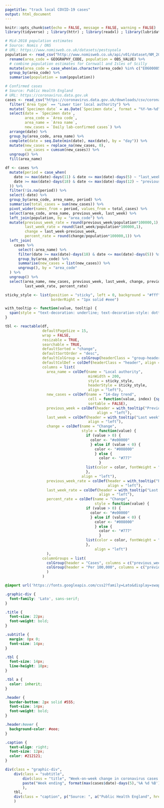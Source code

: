 ```yaml
---
pagetitle: "track local COVID-19 cases"
output: html_document
---
```


```r
knitr::opts_chunk$set(echo = FALSE, message = FALSE, warning = FALSE)
library(tidyverse) ; library(httr) ; library(readxl) ; library(lubridate) ; library(reactable) ; library(zoo) ; library(shiny) ; library(sparkline)

# Mid-2018 population estimates
# Source: Nomis / ONS
# URL: https://www.nomisweb.co.uk/datasets/pestsyoala
population <- read_csv("http://www.nomisweb.co.uk/api/v01/dataset/NM_2002_1.data.csv?geography=1820327937...1820328318&date=latest&gender=0&c_age=200&measures=20100&select=geography_code,obs_value") %>% 
  rename(area_code = GEOGRAPHY_CODE, population = OBS_VALUE) %>% 
  # combine population estimates for Cornwall and Isles of Scilly
  mutate(area_code = case_when(as.character(area_code) %in% c("E06000052", "E06000053") ~ "E06000052", TRUE ~ area_code)) %>% 
  group_by(area_code) %>% 
  summarise(population = sum(population))

# Confirmed cases
# Source: Public Health England
# URL: https://coronavirus.data.gov.uk
cases <- read_csv("https://coronavirus.data.gov.uk/downloads/csv/coronavirus-cases_latest.csv") %>% 
  filter(`Area type` == "Lower tier local authority") %>%
  mutate(`Specimen date` = as.Date(`Specimen date`, format = "%Y-%m-%d")) %>% 
  select(date = `Specimen date`,
         area_code = `Area code`,
         area_name = `Area name`,
         new_cases = `Daily lab-confirmed cases`) %>% 
  arrange(date) %>% 
  group_by(area_code, area_name) %>%
  complete(date = seq.Date(min(date), max(date), by = "day")) %>% 
  mutate(new_cases = replace_na(new_cases, 0),
         cum_cases = cumsum(new_cases)) %>% 
  ungroup() %>% 
  fill(area_name)
```

```r
df <- cases %>% 
  mutate(period = case_when(
    date >= max(date)-days(11) & date <= max(date)-days(5) ~ "last_week",
    date >= max(date)-days(18) & date <= max(date)-days(12) ~ "previous_week"
  )) %>% 
  filter(!is.na(period)) %>% 
  select(-date) %>%
  group_by(area_code, area_name, period) %>% 
  summarise(total_cases = sum(new_cases)) %>% 
  pivot_wider(names_from = period, values_from = total_cases) %>% 
  select(area_code, area_name, previous_week, last_week) %>% 
  left_join(population, by = "area_code") %>% 
  mutate(previous_week_rate = round(previous_week/population*100000,1),
         last_week_rate = round(last_week/population*100000,1),
         change = last_week-previous_week,
         percent_rate = round(change/population*100000,1)) %>% 
  left_join(
    cases %>% 
      select(-area_name) %>% 
      filter(date >= max(date)-days(18) & date <= max(date)-days(5)) %>% 
      group_by(area_code) %>% 
      summarise(new_cases = list(new_cases)) %>% 
      ungroup(), by = "area_code"
  ) %>% 
  ungroup() %>% 
  select(area_name, new_cases, previous_week, last_week, change, previous_week_rate, 
         last_week_rate, percent_rate)

sticky_style <- list(position = "sticky", left = 0, background = "#fff", zIndex = 1,
                     borderRight = "1px solid #eee")

with_tooltip <- function(value, tooltip) {
  span(style = "text-decoration: underline; text-decoration-style: dotted;", title = tooltip, value)
}

tbl <- reactable(df, 
                 defaultPageSize = 15,
                 wrap = FALSE,
                 resizable = TRUE,
                 searchable = TRUE,
                 defaultSorted = "change",
                 defaultSortOrder = "desc",
                 defaultColGroup = colGroup(headerClass = "group-header", align = "left"),
                 defaultColDef = colDef(headerClass = "header", align = "left"),
                 columns = list(
                   area_name = colDef(name = "Local authority",
                                      minWidth = 200,
                                      style = sticky_style,
                                      headerStyle = sticky_style,
                                      align = "left"),
                   new_cases = colDef(name = "14-day trend", 
                                      cell = function(value, index) {sparkline(df$new_cases[[index]], type = "line", lineColor = "#387F9D", fillColor = "#AACBD7", lineWidth = 2, spotColor = '#387f9d', minSpotColor = '#387f9d', maxSpotColor = '#e00000', highlightSpotColor = '#000000', highlightLineColor = '#000000', spotRadius = 3)},
                                      sortable = FALSE),
                   previous_week = colDef(header = with_tooltip("Previous week", paste("week ending", format(max(cases$date)-days(12),'%A %d %B'))),
                                          align = "left"),
                   last_week = colDef(header = with_tooltip("Last week", paste("week ending", format(max(cases$date)-days(5),'%A %d %B'))),
                                      align = "left"),
                   change = colDef(name = "Change",
                                   style = function(value) {
                                     if (value > 0) {
                                       color <- "#e00000"
                                       } else if (value < 0) {
                                         color <- "#008000"
                                         } else {
                                           color <- "#777"
                                           }
                                     list(color = color, fontWeight = "bold")
                                     },
                                   align = "left"),
                   previous_week_rate = colDef(header = with_tooltip("Previous week", paste("week ending", format(max(cases$date)-days(12),'%A %d %B'))),
                                               align = "left"),
                   last_week_rate = colDef(header = with_tooltip("Last week", paste("week ending", format(max(cases$date)-days(5),'%A %d %B'))),
                                           align = "left"),
                   percent_rate = colDef(name = "Change",
                                         style = function(value) {
                                     if (value > 0) {
                                       color <- "#e00000"
                                       } else if (value < 0) {
                                         color <- "#008000"
                                         } else {
                                           color <- "#777"
                                           }
                                     list(color = color, fontWeight = "bold")
                                     },
                                         align = "left")
                   ),
                 columnGroups = list(
                   colGroup(header = "Cases", columns = c("previous_week", "last_week", "change")),
                   colGroup(header = "Per 100,000", columns = c("previous_week_rate", "last_week_rate", "percent_rate"))
                   )
                 )
```

```css
@import url('https://fonts.googleapis.com/css2?family=Lato&display=swap');

.graphic-div {
  font-family: 'Lato', sans-serif;
}

.title {
  font-size: 22px;
  font-weight: bold;
}

.subtitle {
  margin: 8px 0;
  font-size: 14px;
}

.tbl {
  font-size: 14px;
  line-height: 18px;
}

.tbl a {
  color: inherit;
}

.header {
  border-bottom: 2px solid #555;
  font-size: 14px;
  font-weight: bold;
}

.header:hover {
  background-color: #eee;
}

.caption {
  text-align: right;
  font-size: 12px;
  color: #212121;
}
```

```r
div(class = "graphic-div",
    div(class = "subtitle",
        div(class = "title", "Week-on-week change in coronavirus cases by local authority"),
        paste("Week ending", format(max(cases$date)-days(5),'%A %d %B'), "compared with previous week")
        ),
    tbl,
    div(class = "caption", p("Source: ", a("Public Health England", href = 'https://coronavirus.data.gov.uk/', target = "_blank"), " | ", a("ONS", href = 'https://www.nomisweb.co.uk/datasets/pestsyoala', target = "_blank")))
    )
```
